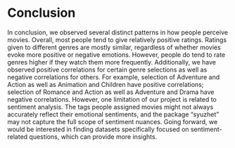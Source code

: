 # Conclusion


In conclusion, we observed several distinct patterns in how people perceive movies. Overall, most people tend to give relatively positive ratings. Ratings given to different genres are mostly similar, regardless of whether movies evoke more positive or negative emotions. However, people do tend to rate genres higher if they watch them more frequently. Additionally, we have observed positive correlations for certain genre selections as well as negative correlations for others. For example, selection of Adventure and Action as well as Animation and Children have positive correlations; selection of Romance and Action as well as Adventure and Drama have negative correlations.
However, one limitation of our project is related to sentiment analysis. The tags people assigned movies might not always accurately reflect their emotional sentiments, and the package "syuzhet" may not capture the full scope of sentiment nuances. Going forward, we would be interested in finding datasets specifically focused on sentiment-related questions, which can provide more insights. 